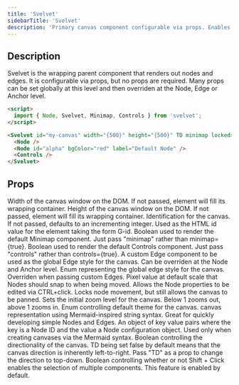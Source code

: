 ```yaml
---
title: 'Svelvet'
sidebarTitle: 'Svelvet'
description: 'Primary canvas component configurable via props. Enables zoom, pan and translation of the canvas.'
---
```


## Description

Svelvet is the wrapping parent component that renders out nodes and edges. It is configurable via props, but no props are required. Many props can be set globally at this level and then overriden at the Node, Edge or Anchor level.

```HTML App.svelte
<script>
  import { Node, Svelvet, Minimap, Controls } from 'svelvet';
</script>

<Svelvet id="my-canvas" width="{500}" height="{500}" TD minimap locked>
  <Node />
  <Node id="alpha" bgColor="red" label="Default Node" />
  <Controls />
</Svelvet>
```

## Props

<ResponseField name="width" type="number" default="size of wrapping element">
  Width of the canvas window on the DOM. If not passed, element will fill its
  wrapping container.
</ResponseField>
<ResponseField name="height" type="number" default="size of wrapping element">
  Height of the canvas window on the DOM. If not passed, element will fill its
  wrapping container.
</ResponseField>
<ResponseField name="id" type="number | string" default="incrementing integer">
  Identification for the canvas. If not passed, defaults to an incrementing
  integer. Used as the HTML id value for the element taking the form G-id.
</ResponseField>
<ResponseField name="minimap" type="boolean" default="false">
  Boolean used to render the default Minimap component. Just pass "minimap"
  rather than minimap={true}.
</ResponseField>
<ResponseField name="controls" type="boolean" default="false">
  Boolean used to render the default Controls component. Just pass "controls"
  rather than controls={true}.
</ResponseField>
<ResponseField name="edge" type="Edge Component">
  A custom Edge component to be used as the global Edge style for the canvas.
  Can be overriden at the Node and Anchor level.
</ResponseField>
<ResponseField
  name="edgeStyle"
  type="bezier | step | straight"
  default="bezier"
>
  Enum representing the global edge style for the canvas. Overriden when passing
  custom Edges.
</ResponseField>
<ResponseField name="snapTo" type="number" default="1">
  Pixel value at default scale that Nodes should snap to when being moved.
</ResponseField>
<ResponseField name="editable" type="boolean" default="false">
  Allows the Node properties to be edited via CTRL+click.
</ResponseField>
<ResponseField name="locked" type="boolean" default="false">
  Locks node movement, but still allows the canvas to be panned.
</ResponseField>
<ResponseField name="initialZoom" type="number" default="1">
  Sets the initial zoom level for the canvas. Below 1 zooms out, above 1 zooms
  in.
</ResponseField>
<ResponseField
  name="theme"
  type="light | dark | purple | parchment"
  default="light"
>
  Enum controlling default theme for the canvas.
</ResponseField>
<ResponseField name="mermaid" type="string" default="">
  canvas representation using Mermaid-inspired string syntax. Great for quickly
  developing simple Nodes and Edges.
</ResponseField>
<ResponseField name="mermaidConfig" type="string">
  An object of key value pairs where the key is a Node ID and the value a Node
  configuration object. Used only when creating canvases via the Mermaid syntax.
</ResponseField>
<ResponseField name="TD" type="boolean" default="false">
  Boolean controlling the directionality of the canvas. TD being set false by
  default means that the canvas direction is inherently left-to-right. Pass "TD"
  as a prop to change the direction to top-down.
</ResponseField>

<ResponseField name="disableSelection" type="boolean" default="false">
  Boolean controlling whether or not Shift + Click enables the selection of
  multiple components. This feature is enabled by default.
</ResponseField>
